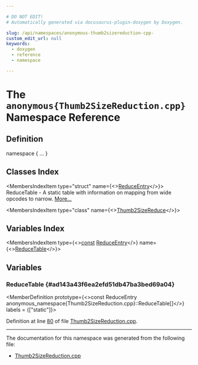 ```yaml
---

# DO NOT EDIT!
# Automatically generated via docusaurus-plugin-doxygen by Doxygen.

slug: /api/namespaces/anonymous-thumb2sizereduction-cpp-
custom_edit_url: null
keywords:
  - doxygen
  - reference
  - namespace

---
```





# The `anonymous{Thumb2SizeReduction.cpp}` Namespace Reference

<DoxygenPage pluginConfig={pluginConfig}>



## Definition

<CodeBlock>namespace &#123; ... &#125;</CodeBlock>

## Classes Index

<MembersIndex>

<MembersIndexItem
  type="struct"
  name={<><a href="/docs/api/structs/anonymous-namespace-thumb2sizereduction-cpp-/reduceentry">ReduceEntry</a></>}>
ReduceTable - A static table with information on mapping from wide opcodes to narrow. <a href="/docs/api/structs/anonymous-namespace-thumb2sizereduction-cpp-/reduceentry/#details">More...</a>
</MembersIndexItem>

<MembersIndexItem
  type="class"
  name={<><a href="/docs/api/classes/anonymous-namespace-thumb2sizereduction-cpp-/thumb2sizereduce">Thumb2SizeReduce</a></>}>
</MembersIndexItem>

</MembersIndex>

## Variables Index

<MembersIndex>

<MembersIndexItem
  type={<><a href="/docs/api/files/lib/lib/target/lib/target/aarch64/aarch64promoteconstant-cpp/#a90f8350fecae261c25be85d38b451bff">const</a> <a href="/docs/api/structs/anonymous-namespace-thumb2sizereduction-cpp-/reduceentry">ReduceEntry</a></>}
  name={<><a href="#ad143a43f6ea2efd51db47ba3bed69a04">ReduceTable</a></>}>
</MembersIndexItem>

</MembersIndex>


<SectionDefinition>

## Variables

### ReduceTable {#ad143a43f6ea2efd51db47ba3bed69a04}

<MemberDefinition
  prototype={<>const ReduceEntry anonymous&#95;namespace&#123;Thumb2SizeReduction.cpp&#125;::ReduceTable&#91;&#93;</>}
  labels = {["static"]}>

Definition at line <a href="/docs/api/files/lib/lib/target/lib/target/arm/thumb2sizereduction-cpp/#l00080">80</a> of file <a href="/docs/api/files/lib/lib/target/lib/target/arm/thumb2sizereduction-cpp">Thumb2SizeReduction.cpp</a>.
</MemberDefinition>

</SectionDefinition>

<hr/>

The documentation for this namespace was generated from the following file:

<ul>
<li><a href="/docs/api/files/lib/lib/target/lib/target/arm/thumb2sizereduction-cpp">Thumb2SizeReduction.cpp</a></li>
</ul>

</DoxygenPage>

